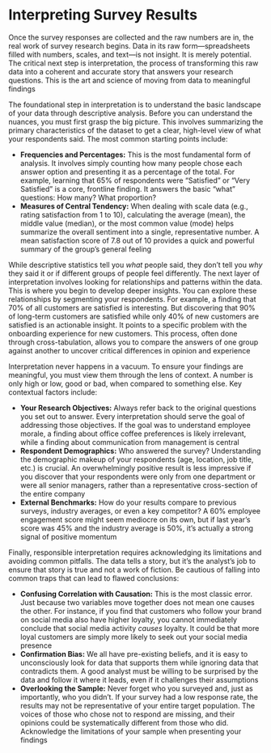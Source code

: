 # **Interpreting Survey Results** {-}

Once the survey responses are collected and the raw numbers are in, the real work of survey research begins. Data in its raw form—spreadsheets filled with numbers, scales, and text—is not insight. It is merely potential. The critical next step is interpretation, the process of transforming this raw data into a coherent and accurate story that answers your research questions. This is the art and science of moving from data to meaningful findings

The foundational step in interpretation is to understand the basic landscape of your data through descriptive analysis. Before you can understand the nuances, you must first grasp the big picture. This involves summarizing the primary characteristics of the dataset to get a clear, high-level view of what your respondents said. The most common starting points include:

* **Frequencies and Percentages:** This is the most fundamental form of analysis. It involves simply counting how many people chose each answer option and presenting it as a percentage of the total. For example, learning that 65% of respondents were "Satisfied" or "Very Satisfied" is a core, frontline finding. It answers the basic "what" questions: How many? What proportion?
* **Measures of Central Tendency:** When dealing with scale data (e.g., rating satisfaction from 1 to 10), calculating the average (mean), the middle value (median), or the most common value (mode) helps summarize the overall sentiment into a single, representative number. A mean satisfaction score of 7.8 out of 10 provides a quick and powerful summary of the group's general feeling

While descriptive statistics tell you *what* people said, they don’t tell you *why* they said it or if different groups of people feel differently. The next layer of interpretation involves looking for relationships and patterns within the data. This is where you begin to develop deeper insights. You can explore these relationships by segmenting your respondents. For example, a finding that 70% of all customers are satisfied is interesting. But discovering that 90% of long-term customers are satisfied while only 40% of new customers are satisfied is an actionable insight. It points to a specific problem with the onboarding experience for new customers. This process, often done through cross-tabulation, allows you to compare the answers of one group against another to uncover critical differences in opinion and experience

Interpretation never happens in a vacuum. To ensure your findings are meaningful, you must view them through the lens of context. A number is only high or low, good or bad, when compared to something else. Key contextual factors include:

* **Your Research Objectives:** Always refer back to the original questions you set out to answer. Every interpretation should serve the goal of addressing those objectives. If the goal was to understand employee morale, a finding about office coffee preferences is likely irrelevant, while a finding about communication from management is central
* **Respondent Demographics:** Who answered the survey? Understanding the demographic makeup of your respondents (age, location, job title, etc.) is crucial. An overwhelmingly positive result is less impressive if you discover that your respondents were only from one department or were all senior managers, rather than a representative cross-section of the entire company
* **External Benchmarks:** How do your results compare to previous surveys, industry averages, or even a key competitor? A 60% employee engagement score might seem mediocre on its own, but if last year’s score was 45% and the industry average is 50%, it's actually a strong signal of positive momentum

Finally, responsible interpretation requires acknowledging its limitations and avoiding common pitfalls. The data tells a story, but it’s the analyst’s job to ensure that story is true and not a work of fiction. Be cautious of falling into common traps that can lead to flawed conclusions:

* **Confusing Correlation with Causation:** This is the most classic error. Just because two variables move together does not mean one causes the other. For instance, if you find that customers who follow your brand on social media also have higher loyalty, you cannot immediately conclude that social media activity *causes* loyalty. It could be that more loyal customers are simply more likely to seek out your social media presence
* **Confirmation Bias:** We all have pre-existing beliefs, and it is easy to unconsciously look for data that supports them while ignoring data that contradicts them. A good analyst must be willing to be surprised by the data and follow it where it leads, even if it challenges their assumptions
* **Overlooking the Sample:** Never forget who you surveyed and, just as importantly, who you didn't. If your survey had a low response rate, the results may not be representative of your entire target population. The voices of those who chose not to respond are missing, and their opinions could be systematically different from those who did. Acknowledge the limitations of your sample when presenting your findings
